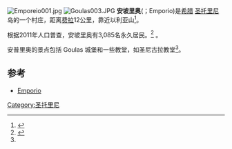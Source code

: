 [[Image:Emporeio001.jpg|thumb]]
[[File:Goulas003.JPG|thumb]]
'''安坡里奥'''({{lang-el|Εμπορείο}}；Emporio)是[[希腊|希腊]] [[圣托里尼|圣托里尼]]岛的一个村庄，距离[[费拉|费拉]]12公里，靠近以利亚山<ref name="santorinicom">{{cite web|url=http://www.santorini.com/villages/morevillages.htm|title=Emporio|accessdate=2014-08-20|publisher=Santorini.com|archive-date=2021-02-21|archive-url=https://web.archive.org/web/20210221021404/https://www.santorini.com/villages/morevillages.htm|dead-url=no}}</ref>。

根据2011年人口普查，安坡里奥有3,085名永久居民。<ref name=census11>{{cite web | url = http://www.statistics.gr/documents/20181/1210503/resident_population_census2011rev.xls | title = Απογραφή Πληθυσμού - Κατοικιών 2011. ΜΟΝΙΜΟΣ Πληθυσμός | publisher = Hellenic Statistical Authority | language = el | accessdate = 2017-04-08 | archive-date = 2015-12-22 | archive-url = https://web.archive.org/web/20151222143531/http://www.statistics.gr/documents/20181/1210503/resident_population_census2011rev.xls | dead-url = no }}</ref> 。

安普里奥的景点包括 Goulas 城堡和一些教堂，如圣尼古拉教堂<ref name="santorinicom"/>。

==参考==
{{Reflist}}
*[http://www.greeka.com/cyclades/santorini/santorini-villages/santorini-emporio.htm Emporio] {{Wayback|url=http://www.greeka.com/cyclades/santorini/santorini-villages/santorini-emporio.htm |date=20160304200112 }}
{{coord|36|21|30|N|25|26|40|E|display=title|region:GR_type:city_source:GNS-enwiki}}
[[Category:圣托里尼|Category:圣托里尼]]